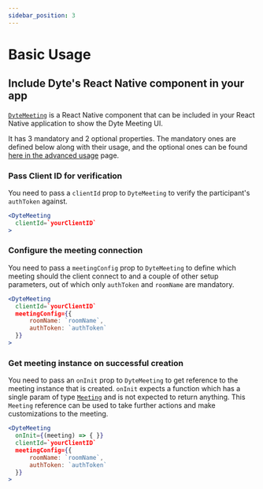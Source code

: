 ```yaml
---
sidebar_position: 3
---
```


# Basic Usage

## Include Dyte's React Native component in your app

[`DyteMeeting`](./reference/dyte-meeting) is a React Native component that can be included in your React Native application to show the Dyte Meeting UI.

It has 3 mandatory and 2 optional properties. The mandatory ones are defined below along with their usage, and the optional ones can be found [here in the advanced usage](./advanced-usage#turn-on-the-setup--preview-screen) page.

### Pass Client ID for verification

You need to pass a `clientId` prop to `DyteMeeting` to verify the participant's `authToken` against.

```jsx {2}
<DyteMeeting
  clientId=`yourClientID`
>
```

### Configure the meeting connection

You need to pass a `meetingConfig` prop to `DyteMeeting` to define which meeting should the client connect to and a couple of other setup parameters, out of which only `authToken` and `roomName` are mandatory.

```jsx {3-6}
<DyteMeeting
  clientId=`yourClientID`
  meetingConfig={{
      roomName: `roomName`,
      authToken: `authToken`
  }}
>
```

### Get meeting instance on successful creation

You need to pass an `onInit` prop to `DyteMeeting` to get reference to the meeting instance that is created. `onInit` expects a function which has a single param of type [`Meeting`](./reference/meeting) and is not expected to return anything. This `Meeting` reference can be used to take further actions and make customizations to the meeting.

```jsx {2}
<DyteMeeting
  onInit={(meeting) => { }}
  clientId=`yourClientID`
  meetingConfig={{
      roomName: `roomName`,
      authToken: `authToken`
  }}
>
```
